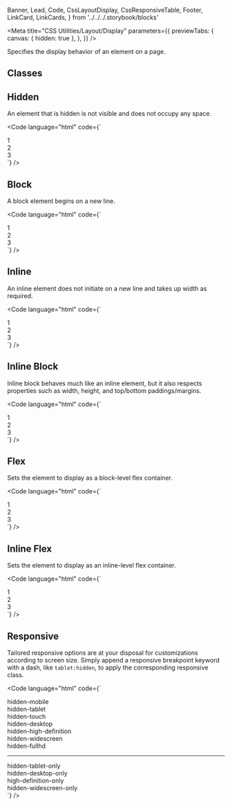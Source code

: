   Banner,
  Lead,
  Code,
  CssLayoutDisplay,
  CssResponsiveTable,
  Footer,
  LinkCard,
  LinkCards,
} from '../../../.storybook/blocks'

<Meta
  title="CSS Utilities/Layout/Display"
  parameters={{
    previewTabs: {
      canvas: { hidden: true },
    },
  }}
/>

<Banner label="Display" section="CSS Utilities" color="yellow" puzzle />

<Lead>Specifies the display behavior of an element on a page.</Lead>

## Classes

<CssLayoutDisplay />

## Hidden

An element that is hidden is not visible and does not occupy any space.

<Code
  language="html"
  code={`
<div class="flex gap-normal">
  <div class="hidden bg-green p-normal radius-normal">1</div>
  <div class="bg-green p-normal radius-normal">2</div>
  <div class="bg-green p-normal radius-normal">3</div>
</div>
`}
/>

## Block

A block element begins on a new line.

<Code
  language="html"
  code={`
<div class="block bg-green text-align-center p-normal radius-normal mb-normal">1</div>
<div class="block bg-green text-align-center p-normal radius-normal mb-normal">2</div>
<div class="block bg-green text-align-center p-normal radius-normal mb-normal">3</div>
`}
/>

## Inline

An inline element does not initiate on a new line and takes up width as required.

<Code
  language="html"
  code={`
<div class="inline bg-green text-align-center p-normal radius-normal mx-normal">1</div>
<div class="inline bg-green text-align-center p-normal radius-normal">2</div>
<div class="inline bg-green text-align-center p-normal radius-normal mx-normal">3</div>
`}
/>

## Inline Block

Inline block behaves much like an inline element, but it also respects properties such as width, height, and top/bottom paddings/margins.

<Code
  language="html"
  code={`
<div class="inline-block bg-green text-align-center p-normal radius-normal">1</div>
<div class="inline-block bg-green text-align-center p-normal radius-normal mx-normal">2</div>
<div class="inline-block bg-green text-align-center p-normal radius-normal">3</div>
`}
/>

## Flex

Sets the element to display as a block-level flex container.

<Code
  language="html"
  code={`
<div class="flex gap-normal">
    <div class="flex-1 bg-green text-align-center p-normal radius-normal">1</div>
    <div class="flex-1 bg-green text-align-center p-normal radius-normal">2</div>
    <div class="flex-1 bg-green text-align-center p-normal radius-normal">3</div>
</div>
`}
/>

## Inline Flex

Sets the element to display as an inline-level flex container.

<Code
  language="html"
  code={`
<div class="inline-flex gap-normal">
    <div class="flex-1 bg-green text-align-center p-normal radius-normal">1</div>
    <div class="flex-1 bg-green text-align-center p-normal radius-normal">2</div>
    <div class="flex-1 bg-green text-align-center p-normal radius-normal">3</div>
</div>
`}
/>

## Responsive

Tailored responsive options are at your disposal for customizations according to screen size.
Simply append a responsive breakpoint keyword with a dash, like `tablet:hidden`, to apply the corresponding responsive class.

<CssResponsiveTable all />

<Code
  language="html"
  code={`
<div class="bg-yellow-2 p-small mb-small mobile:hidden">hidden-mobile</div>
<div class="bg-yellow-3 p-small mb-small tablet:hidden">hidden-tablet</div>
<div class="bg-yellow-4 p-small mb-small touch:hidden">hidden-touch</div>
<div class="bg-red-2 p-small mb-small desktop:hidden">hidden-desktop</div>
<div class="bg-red-3 p-small mb-small high-definition:hidden">hidden-high-definition</div>
<div class="bg-red-4 p-small mb-small widescreen:hidden">hidden-widescreen</div>
<div class="bg-red-5 p-small mb-small fullhd:hidden">hidden-fullhd</div>
<hr>
<div class="bg-purple-2 p-small mb-small tablet-only:hidden">hidden-tablet-only</div>
<div class="bg-purple-3 p-small mb-small desktop-only:hidden">hidden-desktop-only</div>
<div class="bg-purple-4 p-small mb-small high-definition-only:hidden">high-definition-only</div>
<div class="bg-purple-5 p-small mb-small widescreen-only:hidden">hidden-widescreen-only</div>
`}
/>

<Footer>
  <LinkCards>
    <LinkCard pageTitle="Foundation/Layout" description="The layout defines the skeleton of your page" />
    <LinkCard
      pageTitle="Tokens/Overview"
      description="Design tokens serve as the definitive source for naming and storing design choices."
    />
  </LinkCards>
</Footer>

